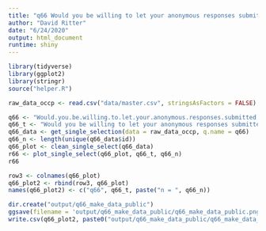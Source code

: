 ```yaml
---
title: "q66 Would you be willing to let your anonymous responses submitted here be made available to other researchers for further inquiry?"
author: "David Ritter"
date: "6/24/2020"
output: html_document
runtime: shiny
---
```


```r
library(tidyverse)
library(ggplot2)
library(stringr)
source("helper.R")
```

```r
raw_data_occp <- read.csv("data/master.csv", stringsAsFactors = FALSE)
```

```r
q66 <- "Would.you.be.willing.to.let.your.anonymous.responses.submitted.here.be.made.available.to.other.researchers.for.further.inquiry."
q66_t <- "Would you be willing to let your anonymous responses submitted here be made available to other researchers for further inquiry?"
q66_data <- get_single_selection(data = raw_data_occp, q.name = q66)
q66_n <- length(unique(q66_data$id))
q66_plot <- clean_single_select(q66_data)
r66 <- plot_single_select(q66_plot, q66_t, q66_n)
r66
```

```r
row3 <- colnames(q66_plot)
q66_plot2 <- rbind(row3, q66_plot)
names(q66_plot2) <- c("q66", q66_t, paste("n = ", q66_n))
```

```r
dir.create("output/q66_make_data_public")
ggsave(filename = 'output/q66_make_data_public/q66_make_data_public.png', plot = r66, device = 'png')
write.csv(q66_plot2, paste0("output/q66_make_data_public/q66_make_data_public_", q66_n,".csv"), row.names=F)
```


